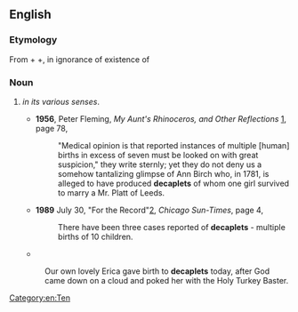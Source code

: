 ==English==

===Etymology===
From {{term|deca-||[[ten]]}} + {{term|-ple||[[multiply]]}} +{{term|-et||''instance of''}}, in ignorance of existence of {{term|decuplet}}

===Noun===
{{en-noun}}

# {{altname|decuplet|lang=en}} ''in its various senses''.
#* '''1956''', Peter Fleming, ''My Aunt's Rhinoceros, and Other Reflections'' [http://books.google.com/books?id=xfs1AAAAMAAJ], page 78,
#*: "Medical opinion is that reported instances of multiple [human] births in excess of seven must be looked on with great suspicion," they write sternly; yet they do not deny us a somehow tantalizing glimpse of Ann Birch who, in 1781, is alleged to have produced '''decaplets''' of whom one girl survived to marry a Mr. Platt of Leeds.
#* '''1989''' July 30, "For the Record"[http://nl.newsbank.com/nl-search/we/Archives?p_product=CSTB&p_text_direct-0=0EB36E6E27B9A0B2], ''Chicago Sun-Times'', page 4,
#*: There have been three cases reported of '''decaplets''' - multiple births of 10 children. <!-- this and other News Archive results appear to depend on Guinness -->
#* {{cite newsgroup|url=http://groups.google.com/group/rec.arts.tv.mst3k.misc/msg/81f147692cd2a6e9|newsgroup=rec.arts.tv.mst3k.misc|title=Happy Birthday to no one!|author=flaming cat|date=2001 August 6}}
#: Our own lovely Erica gave birth to '''decaplets''' today, after God came down on a cloud and poked her with the Holy Turkey Baster.

[[Category:en:Ten]]
